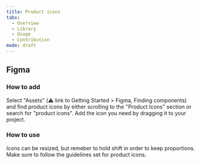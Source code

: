 ```yaml
---
title: Product icons
tabs:
  - Overview
  - Library
  - Usage
  - Contribution
mode: draft
---
```



## Figma

### How to add
Select "Assets" (:warning: link to Getting Started > Figma, Finding components) and find product icons by either scrolling to the "Product Icons" section or search for "product icons". Add the icon you need by dragging it to your project.


### How to use
Icons can be resized, but remeber to hold shift in order to keep proportions. Make sure to follow the guidelines set for product icons. 
